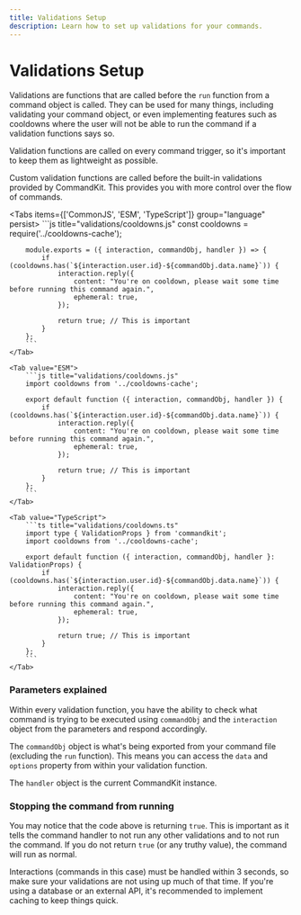 ```yaml
---
title: Validations Setup
description: Learn how to set up validations for your commands.
---
```


# Validations Setup

Validations are functions that are called before the `run` function from a command object is called. They can be used for many things, including validating your command object, or even implementing features such as cooldowns where the user will not be able to run the command if a validation functions says so.

Validation functions are called on every command trigger, so it's important to keep them as lightweight as possible.

<Callout>
  Custom validation functions are called before the built-in validations
  provided by CommandKit. This provides you with more control over the flow of
  commands.
</Callout>

<Tabs items={['CommonJS', 'ESM', 'TypeScript']} group="language" persist>
    <Tab value="CommonJS">
        ```js title="validations/cooldowns.js"
        const cooldowns = require('../cooldowns-cache');

        module.exports = ({ interaction, commandObj, handler }) => {
            if (cooldowns.has(`${interaction.user.id}-${commandObj.data.name}`)) {
                interaction.reply({
                    content: "You're on cooldown, please wait some time before running this command again.",
                    ephemeral: true,
                });

                return true; // This is important
            }
        };
        ```
    </Tab>

    <Tab value="ESM">
        ```js title="validations/cooldowns.js"
        import cooldowns from '../cooldowns-cache';

        export default function ({ interaction, commandObj, handler }) {
            if (cooldowns.has(`${interaction.user.id}-${commandObj.data.name}`)) {
                interaction.reply({
                    content: "You're on cooldown, please wait some time before running this command again.",
                    ephemeral: true,
                });

                return true; // This is important
            }
        };
        ```
    </Tab>

    <Tab value="TypeScript">
        ```ts title="validations/cooldowns.ts"
        import type { ValidationProps } from 'commandkit';
        import cooldowns from '../cooldowns-cache';

        export default function ({ interaction, commandObj, handler }: ValidationProps) {
            if (cooldowns.has(`${interaction.user.id}-${commandObj.data.name}`)) {
                interaction.reply({
                    content: "You're on cooldown, please wait some time before running this command again.",
                    ephemeral: true,
                });

                return true; // This is important
            }
        };
        ```
    </Tab>

</Tabs>

### Parameters explained

Within every validation function, you have the ability to check what command is trying to be executed using `commandObj` and the `interaction` object from the parameters and respond accordingly.

The `commandObj` object is what's being exported from your command file (excluding the `run` function). This means you can access the `data` and `options` property from within your validation function.

The `handler` object is the current CommandKit instance.

### Stopping the command from running

You may notice that the code above is returning `true`. This is important as it tells the command handler to not run any other validations and to not run the command. If you do not return `true` (or any truthy value), the command will run as normal.

<Callout type="warn">
  Interactions (commands in this case) must be handled within 3 seconds, so make
  sure your validations are not using up much of that time. If you're using a
  database or an external API, it's recommended to implement caching to keep
  things quick.
</Callout>
